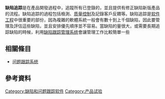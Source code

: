 {{Refimprove|auto=yes|date=2021年1月}}
'''缺陷追踪'''是在產品開發過程中，追蹤所有已登錄的{{le|缺陷|defect}}，並且提供有修正缺陷新版產品的流程。缺陷追踪的過程包括檢測、[[质量控制|质量控制]]及記錄客戶反饋等。缺陷追踪是[[软件工程|软件工程]]中很重要的部份，因為複雜的軟體系統一般會有數十到上千個缺陷，因此要管理及評估這些缺陷，並且安排優先順序並不容易。當缺陷的量很大，或需要長期追踪缺陷的時候，利用[[缺陷跟踪管理系统|缺陷跟踪管理系统]]會讓管理工作比較簡單一些
==相關條目==
* [[问题跟踪系统|问题跟踪系统]]

==參考資料==
{{reflist}}
[[Category:缺陷和问题跟踪软件|Category:缺陷和问题跟踪软件]]
[[Category:产品试验|Category:产品试验]]
{{Tech-stub}}